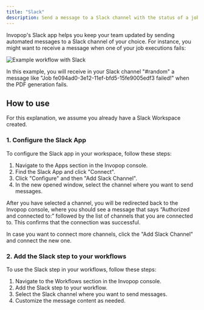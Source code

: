 ```yaml
---
title: "Slack"
description: Send a message to a Slack channel with the status of a job
---
```


Invopop's Slack app helps you keep your team updated by sending automated messages to a Slack channel of your choice. For instance, you might want to receive a message when one of your job executions fails: 

![Example workflow with Slack](/guides/images/slack-workflow.png)

In this example, you will receive in your Slack channel "#random" a message like "Job fe094ad0-3e12-11ef-bfd5-15fe9005edf3 failed!" when the PDF generation fails.

## How to use

For this explanation, we assume you already have a Slack Workspace created.

### 1. Configure the Slack App

To configure the Slack app in your workspace, follow these steps:

1. Navigate to the Apps section in the Invopop console.
2. Find the Slack App and click "Connect".
3. Click "Configure" and then "Add Slack Channel".
4. In the new opened window, select the channel where you want to send messages.

After you have selected a channel, you will be redirected back to the Invopop console, where you should see a message that says “Authorized and connected to:” followed by the list of channels that you are connected to. This confirms that the connection was successful.

In case you want to connect more channels, click the "Add Slack Channel" and connect the new one.

### 2. Add the Slack step to your workflows

To use the Slack step in your workflows, follow these steps:

1. Navigate to the Workflows section in the Invopop console.
2. Add the Slack step to your workflow.
3. Select the Slack channel where you want to send messages.
4. Customize the message content as needed.

